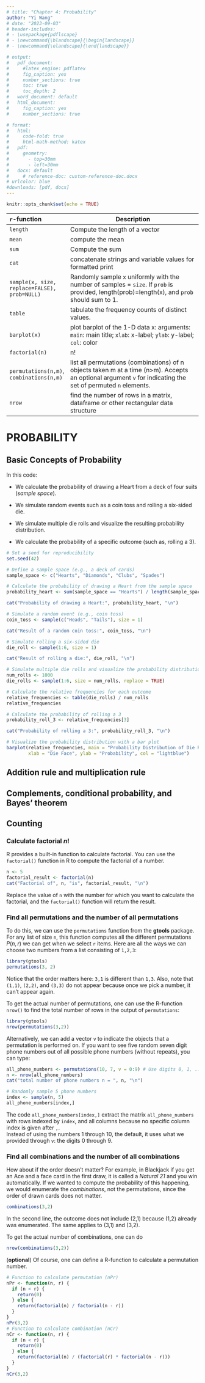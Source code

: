 ```yaml
---
# title: "Chapter 4: Probability"
author: "Yi Wang"
# date: "2023-09-03"
# header-includes:
# - \usepackage{pdflscape}
# - \newcommand{\blandscape}{\begin{landscape}}
# - \newcommand{\elandscape}{\end{landscape}}

# output:
#   pdf_document:
#     #latex_engine: pdflatex
#     fig_caption: yes
#     number_sections: true
#     toc: true
#     toc_depth: 2
#   word_document: default
#   html_document:
#     fig_caption: yes
#     number_sections: true

# format:
#   html:
#     code-fold: true
#     html-math-method: katex
#   pdf:
#     geometry:
#       - top=30mm
#       - left=30mm
#   docx: default
#     # reference-doc: custom-reference-doc.docx
# urlcolor: blue
#downloads: [pdf, docx]
---
```


```r
knitr::opts_chunk$set(echo = TRUE)
```

| `r`-function | Description |
|:--------------------|--------------------------------------------------------|
|`length` | Compute the length of a vector 
|`mean`  | compute the mean|
|`sum` | Compute the sum 
| `cat` | concatenate strings and variable values for formatted print
|`sample(x, size, replace=FALSE), prob=NULL)` | Randomly sample `x` uniformly with the number of samples = `size`. If `prob` is provided, length(prob)=length(x), and `prob` should sum to 1. 
`table` | tabulate the frequency counts of distinct values. 
`barplot(x) `| plot barplot of the 1-D data x: arguments: `main`: main title; `xlab`: x-label; `ylab`: y-label; `col`: color
`factorial(n)` | n!
`permutations(n,m)`, `combinations(n,m)` | list all permutations (combinations) of n objects taken m at a time (n>m). Accepts an optional argument `v` for indicating the set of permuted `n` elements. 
`nrow` | find the number of rows in a matrix, dataframe or other rectangular data structure







# PROBABILITY

## Basic Concepts of Probability

In this code:

-   We calculate the probability of drawing a Heart from a deck of four suits (*sample space*).

-   We simulate random events such as a coin toss and rolling a six-sided die.

-   We simulate multiple die rolls and visualize the resulting probability distribution.

-   We calculate the probability of a specific outcome (such as, rolling a 3).

```r
# Set a seed for reproducibility
set.seed(42)

# Define a sample space (e.g., a deck of cards)
sample_space <- c("Hearts", "Diamonds", "Clubs", "Spades")

# Calculate the probability of drawing a Heart from the sample space
probability_heart <- sum(sample_space == "Hearts") / length(sample_space)

cat("Probability of drawing a Heart:", probability_heart, "\n")
```

```r
# Simulate a random event (e.g., coin toss)
coin_toss <- sample(c("Heads", "Tails"), size = 1)

cat("Result of a random coin toss:", coin_toss, "\n")
```

```r
# Simulate rolling a six-sided die
die_roll <- sample(1:6, size = 1)

cat("Result of rolling a die:", die_roll, "\n")
```

```r
# Simulate multiple die rolls and visualize the probability distribution
num_rolls <- 1000
die_rolls <- sample(1:6, size = num_rolls, replace = TRUE)

# Calculate the relative frequencies for each outcome
relative_frequencies <- table(die_rolls) / num_rolls
relative_frequencies

# Calculate the probability of rolling a 3
probability_roll_3 <- relative_frequencies[3]

cat("Probability of rolling a 3:", probability_roll_3, "\n")
```

```r
# Visualize the probability distribution with a bar plot
barplot(relative_frequencies, main = "Probability Distribution of Die Rolls",
        xlab = "Die Face", ylab = "Probability", col = "lightblue")
```

## Addition rule and multiplication rule

## Complements, conditional probability, and Bayes' theorem

## Counting

### Calculate factorial $n!$

R provides a built-in function to calculate factorial. You can use the `factorial()` function in R to compute the factorial of a number.

```r
n <- 5
factorial_result <- factorial(n)
cat("Factorial of", n, "is", factorial_result, "\n")
```

Replace the value of `n` with the number for which you want to calculate the factorial, and the `factorial()` function will return the result.

### Find all permutations and the number of all permutations

To do this, we can use the `permutations` function from the **gtools** package. For any list of size `n`, this function computes all the different permutations $P(n,r)$ we can get when we select `r` items. Here are all the ways we can choose two numbers from a list consisting of `1,2,3`:

```r
library(gtools)
permutations(3, 2)
```

Notice that the order matters here: `3,1` is different than `1,3`. Also, note that `(1,1)`, `(2,2)`, and `(3,3)` do not appear because once we pick a number, it can't appear again.

To get the actual number of permutations, one can use the R-function `nrow()` to find the total number of rows in the output of `permutations`:

```r
library(gtools)
nrow(permutations(3,2))
```

Alternatively, we can add a vector `v` to indicate the objects that a permutation is performed on. If you want to see five random seven digit phone numbers out of all possible phone numbers (without repeats), you can type:

```r
all_phone_numbers <- permutations(10, 7, v = 0:9) # Use digits 0, 1, ..., 9 
n <- nrow(all_phone_numbers)
cat("total number of phone numbers n = ", n, "\n")

# Randomly sample 5 phone numbers
index <- sample(n, 5)
all_phone_numbers[index,] 
```

The code `all_phone_numbers[index,]` extract the matrix `all_phone_numbers` with rows indexed by `index`, and all columns because no specific column index is given after `,`.  
Instead of using the numbers 1 through 10, the default, it uses what we provided through `v`: the digits 0 through 9.

### Find all combinations and the number of all combinations

How about if the order doesn't matter? For example, in Blackjack if you get an Ace and a face card in the first draw, it is called a *Natural 21* and you win automatically. If we wanted to compute the probability of this happening, we would enumerate the *combinations*, not the permutations, since the order of drawn cards does not matter.

```r
combinations(3,2)
```

In the second line, the outcome does not include (2,1) because (1,2) already was enumerated. The same applies to (3,1) and (3,2).

To get the actual number of combinations, one can do

```r
nrow(combinations(3,2))
```

(**optional**) Of course, one can define a R-function to calculate a permutation number.

```r
# Function to calculate permutation (nPr)
nPr <- function(n, r) {
  if (n < r) {
    return(0)
  } else {
    return(factorial(n) / factorial(n - r))
  }
}
nPr(3,2)
# Function to calculate combination (nCr)
nCr <- function(n, r) {
  if (n < r) {
    return(0)
  } else {
    return(factorial(n) / (factorial(r) * factorial(n - r)))
  }
}
nCr(3,2)
```

<!-- # Discrete probability distribution -->

<!-- ## Calculate mean, standard deviation and variance with equal probability -->

<!-- You can use R to calculate the mean, standard deviation, and variance of a given data set using built-in functions like `mean()`, `sd()`, and `var()`. Here's some sample R code to do that: -->

<!-- ```{r} -->

<!-- # Sample data set -->

<!-- data_set <- c(12, 15, 18, 21, 24, 27, 30, 33, 36, 39) -->

<!-- # Calculate the mean -->

<!-- mean_value <- mean(data_set) -->

<!-- cat("Mean:", mean_value, "\n") -->

<!-- # Calculate the standard deviation -->

<!-- std_deviation <- sd(data_set) -->

<!-- cat("Standard Deviation:", std_deviation, "\n") -->

<!-- # Calculate the variance -->

<!-- variance <- var(data_set) -->

<!-- cat("Variance:", variance, "\n") -->

<!-- ``` -->

<!-- Just replace the data_set vector with your actual data, and this code will compute and print the mean, standard deviation, and variance for your data set. Note the results calculated by `mean()`, `sd()` and `var()` assumes each data points occurs with the equal probability $1/n$, where $n$ is the number of data points. -->

<!-- ## Expectation and standard deviation with a given probability distribution -->

<!-- By definition, -->

<!-- ```{r} -->

<!-- # Define the possible values and their corresponding probabilities -->

<!-- values <- c(1, 2, 3, 4, 5) -->

<!-- probabilities <- c(0.1, 0.2, 0.3, 0.2, 0.2) -->

<!-- # Calculate the mean (expected value) -->

<!-- mean_value <- sum(values * probabilities) -->

<!-- # Print the result -->

<!-- cat("Mean (Expected Value) =", mean_value, "\n") -->

<!-- ``` -->

<!-- Or one can use the following built-in function: -->

<!-- ```{r} -->

<!-- wt <- c(5,  5,  4,  1)/15 -->

<!-- x <- c(3.7,3.3,3.5,2.8) -->

<!-- xm <- weighted.mean(x, wt) -->

<!-- xm -->

<!-- ``` -->

<!-- To calculate the variance of a probability distribution in R, you can use the Here's how you can do it: -->

<!-- ```{r} -->

<!-- # Define the values of the random variable (x_i) -->

<!-- values <- c(1, 2, 3, 4, 5) -->

<!-- # Define the probabilities (P(x_i)) -->

<!-- probabilities <- c(0.2, 0.3, 0.1, 0.2, 0.2) -->

<!-- # Calculate the mean (expected value) of the random variable -->

<!-- mean_x <- sum(values * probabilities) -->

<!-- # Calculate the variance using the formula -->

<!-- variance <- sum((values - mean_x)^2 * probabilities) -->

<!-- # Print the variance -->

<!-- cat("Variance:", variance, "\n") -->

<!-- ``` -->

<!-- ## Median -->

<!-- ```{r} -->

<!-- # Create a sample vector -->

<!-- data_vector <- c(12, 45, 23, 67, 8, 34, 19) -->

<!-- # Calculate the median -->

<!-- median_value <- median(data_vector) -->

<!-- # Print the median -->

<!-- cat("Median:", median_value, "\n") -->

<!-- ``` -->

<!-- ## Binomial probability distributions -->

<!-- You can generate a data set with a binomial distribution in R using the rbinom() function. This function simulates random numbers following a binomial distribution. Here's an example code to generate a data set with a binomial distribution: -->

<!-- ```{r} -->

<!-- # Set the parameters for the binomial distribution -->

<!-- n <- 100    # Number of trials -->

<!-- p <- 0.3    # Probability of success in each trial -->

<!-- # Generate a dataset with a binomial distribution -->

<!-- binomial_data <- rbinom(n, size = n, prob = p) -->

<!-- # Print the generated dataset -->

<!-- print(binomial_data) -->

<!-- # Create a histogram to visualize the data -->

<!-- hist(binomial_data, main = "Binomial Distribution", xlab = "Number of Successes", ylab = "Frequency", col = "lightblue", border = "black") -->

<!-- # verify the mean =np, and var=npq -->

<!-- # Sample mean -->

<!-- mean(binomial_data)  -->

<!-- # Theoretical mean -->

<!-- n*p -->

<!-- # Sample variance  -->

<!-- var(binomial_data) -->

<!-- # Theoretical variance  -->

<!-- n*p*(1-p) -->

<!-- ``` -->

<!-- You can calculate the probability of specific outcomes in a binomial distribution in R using the dbinom() function, which calculates the *probability mass function* (PMF) of the binomial distribution. Here's how to use it: -->

<!-- ```{r} -->

<!-- # Set the parameters for the binomial distribution -->

<!-- x <- 2     # Number of successes (the outcome you want to calculate the probability for) -->

<!-- n <- 10    # Number of trials -->

<!-- p <- 0.3   # Probability of success in each trial -->

<!-- # Calculate the probability of getting 'x' successes in 'n' trials -->

<!-- probability <- dbinom(x, size = n, prob = p) -->

<!-- # Print the calculated probability -->

<!-- cat("Probability of", x, "successes in", n, "trials:", probability, "\n") -->

<!-- ``` -->

<!-- The `pbinom()` function in R is used to calculate cumulative probabilities for a binomial distribution. Specifically, it calculates the cumulative probability that a random variable following a binomial distribution is less than or equal to a specified value. In other words, it gives you the *cumulative distribution function* (CDF) for a binomial distribution. -->

<!-- Here's the basic syntax of the `pbinom()` function: -->

<!-- ```{r eval=FALSE} -->

<!-- pbinom(q, size, prob, lower.tail = TRUE) -->

<!-- ``` -->

<!-- `q`: The value for which you want to calculate the cumulative probability. -->

<!-- `size`: The number of trials or events in the binomial distribution. -->

<!-- `prob`: The probability of success in each trial. -->

<!-- `lower.tail`: A logical parameter that determines whether you want the cumulative probability for values less than or equal to `q` (`TRUE`) or greater than `q` (`FALSE`). By default, it is set to `TRUE`. -->

<!-- The pbinom() function returns the cumulative probability for the specified value q based on the given parameters. -->

<!-- Here's an example of how to use `pbinom()`: -->

<!-- ```{r} -->

<!-- # Calculate the cumulative probability that X is less than or equal to 3 -->

<!-- cumulative_prob <- pbinom(3, size = 10, prob = 0.3) -->

<!-- # Print the cumulative probability -->

<!-- cat("Cumulative Probability:", cumulative_prob, "\n") -->

<!-- ``` -->

<!-- In this example, we're calculating the cumulative probability that a random variable following a binomial distribution with parameters `size = 10` and `prob = 0.3` is less than or equal to `3`. The result is stored in the cumulative_prob variable and printed to the console. -->

<!-- You can use the `pbinom()` function to answer questions like "What is the probability of getting at most 3 successes in 10 trials with a success probability of 0.3?" by specifying the appropriate values for q, size, and prob. -->

<!-- ## Poisson probability distributions (Optional) -->

<!-- To generate a data set with a Poisson distribution in R, you can use the `rpois()` function. The Poisson distribution is often used to model the number of events occurring in a fixed interval of time or space when the events happen with a known constant mean rate. Here's how you can use `rpois()`: -->

<!-- ```{r} -->

<!-- # Set the parameters for the Poisson distribution -->

<!-- lambda <- 3  # Mean (average) rate of events -->

<!-- # Generate a dataset with a Poisson distribution -->

<!-- poisson_data <- rpois(n = 100, lambda = lambda) -->

<!-- # Print the generated dataset -->

<!-- print(poisson_data) -->

<!-- # Create a histogram to visualize the data -->

<!-- hist(poisson_data, main = "Poisson Distribution", xlab = "Number of Events", ylab = "Frequency", col = "lightblue", border = "black") -->

<!-- # Verify the theoretical mean and variance -->

<!-- mean(poisson_data) -->

<!-- #Theoretical mean = lambda -->

<!-- var(poisson_data) -->

<!-- #Theoretical variance = lambda -->

<!-- ``` -->

<!-- To calculate the probability of a specific value occurring in a Poisson distribution in R, you can use the dpois() function. This function calculates the *probability mass function* (PMF) of the Poisson distribution. Here's how to use it: -->

<!-- ```{r} -->

<!-- # Set the parameters for the Poisson distribution -->

<!-- x <- 2     # The specific value for which you want to calculate the probability -->

<!-- lambda <- 3  # Mean (average) rate of events -->

<!-- # Calculate the probability of getting exactly 'x' events -->

<!-- probability <- dpois(x, lambda) -->

<!-- # Print the calculated probability -->

<!-- cat("Probability of", x, "events:", probability, "\n") -->

<!-- ``` -->

<!-- To calculate the *cumulative distribution function* (CDF) for a Poisson distribution in R, you can use the ppois() function. This function calculates the cumulative probability that a Poisson random variable is less than or equal to a specified value. Here's how to use it: -->

<!-- ```{r} -->

<!-- # Set the parameters for the Poisson distribution -->

<!-- x <- 2     # The specific value for which you want to calculate the cumulative probability -->

<!-- lambda <- 3  # Mean (average) rate of events -->

<!-- # Calculate the cumulative probability of getting less than or equal to 'x' events -->

<!-- cumulative_prob <- ppois(x, lambda) -->

<!-- # Print the calculated cumulative probability -->

<!-- cat("Cumulative Probability of less than or equal to", x, "events:", cumulative_prob, "\n") -->

<!-- ``` -->
